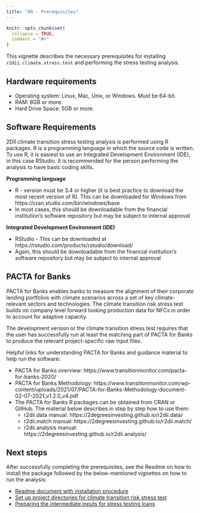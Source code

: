 ```yaml
---
title: "00 - Prerequisites"
---
```


```r
knitr::opts_chunk$set(
  collapse = TRUE,
  comment = "#>"
)
```

This vignette describes the necessary prerequisites for installing `r2dii.climate.stress.test` and performing the stress testing analysis.

## Hardware requirements

* Operating system: Linux, Mac, Unix, or Windows. Must be 64-bit.
* RAM: 8GB or more.
* Hard Drive Space: 5GB or more.

## Software Requirements

2DII climate transition stress testing analysis is performed using R packages.
R is a programming language in which the source code is written. 
To use R, it is easiest to use an Integrated Development Environment (IDE),
in this case RStudio. It is recommended for the person performing the analysis 
to have basic coding skills.

**Programming language**

* R - version must be 3.4 or higher (it is best practice to download the most 
recent version of R). This can be downloaded for Windows from https://cran.studio.com/bin/windows/base
* In most cases, this should be downloadable from the financial institution's
software repository but may be subject to internal approval

**Integrated Development Environment (IDE)**

* RStudio - This can be downloaded at https://rstudio.com/products/rstudio/download/
* Again, this should be downloadable from the financial institution's software 
repository but may be subject to internal approval

## PACTA for Banks

PACTA for Banks enables banks to measure the alignment of their corporate 
lending portfolios with climate scenarios across a set of key climate-relevant 
sectors and technologies. The climate transition risk stress test builds on 
company level forward looking production data for NFCs in order to account 
for adaptive capacity. 

The development version or the climate transition stress test requires that 
the user has successfully run at least the matching part of PACTA for Banks 
to produce the relevant project-specific raw input files.

Helpful links for understanding PACTA for Banks and guidance material to help 
run the software:

* PACTA for Banks overview:
https://www.transitionmonitor.com/pacta-for-banks-2020/
* PACTA for Banks Methodology: https://www.transitionmonitor.com/wp-content/uploads/2021/07/PACTA-for-Banks-Methodology-document-02-07-2021_v1.2.0_v4.pdf
* The PACTA for Banks R packages can be obtained from CRAN or GitHub. 
The material below describes in step by step how to use them:
  + r2dii.data manual: https://2degreesinvesting.github.io/r2dii.data/
  + r2dii.match manual: https://2degreesinvesting.github.io/r2dii.match/
  + r2dii.analysis manual: https://2degreesinvesting.github.io/r2dii.analysis/

## Next steps

After successfully completing the prerequisites, see the Readme on how to 
install the package followed by the below-mentioned vignettes on how to run 
the analysis:

* [Readme document with installation procedure](https://2degreesinvesting.github.io/r2dii.climate.stress.test/index.html)
* [Set up project directories for climate transition risk stress test](https://2degreesinvesting.github.io/r2dii.climate.stress.test/articles/articles/02-setup-project-directories.html)
* [Preparing the intermediate inputs for stress testing loans](https://2degreesinvesting.github.io/r2dii.climate.stress.test/articles/articles/03-prepare-loans-inputs.html)
